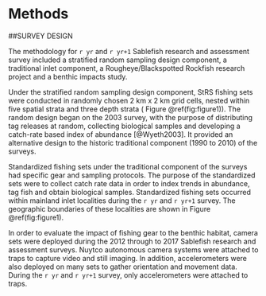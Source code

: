 # Methods

##SURVEY DESIGN

The methodology for `r yr` and `r yr+1` Sablefish research and assessment survey included a stratified random sampling design component, a traditional inlet component, a Rougheye/Blackspotted Rockfish research project and a benthic impacts study. 

Under the stratified random sampling design component, StRS fishing sets were conducted in randomly chosen 2 km x 2 km grid cells, nested within five spatial strata and three depth strata ( Figure \@ref(fig:figure1)).  The random design began on the 2003 survey, with the purpose of distributing tag releases at random, collecting biological samples and developing a catch-rate based index of abundance [@Wyeth2003].  It provided an alternative design to the historic traditional component (1990 to 2010) of the surveys.

Standardized fishing sets under the traditional component of the surveys had specific gear and sampling protocols.  The purpose of the standardized sets were to collect catch rate data in order to index trends in abundance, tag fish and obtain biological samples.  Standardized fishing sets occurred within mainland inlet localities during the `r yr` and `r yr+1` survey.  The geographic boundaries of these localities are shown in Figure \@ref(fig:figure1).

In order to evaluate the impact of fishing gear to the benthic habitat, camera sets were deployed during the 2012 through to 2017 Sablefish research and assessment surveys.  Nuytco autonomous camera systems were attached to traps to capture video and still imaging. In addition, accelerometers were also deployed on many sets to gather orientation and movement data.  During the `r yr` and `r yr+1` survey, only accelerometers were attached to traps.


\clearpage
